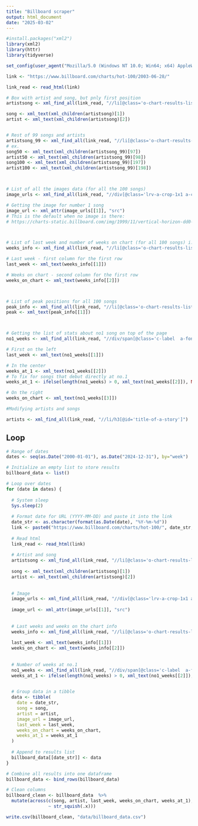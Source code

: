 ```yaml
---
title: "Billboard scraper"
output: html_document
date: "2025-03-02"
---
```


```r
#install.packages("xml2")
library(xml2)
library(httr)
library(tidyverse)
```


```r
set_config(user_agent("Mozilla/5.0 (Windows NT 10.0; Win64; x64) AppleWebKit/537.36 (KHTML, like Gecko) Chrome/133.0.0.0 Safari/537.36; Diego Paroli / parolidiego@gmail.com"))
```


```r
link <- "https://www.billboard.com/charts/hot-100/2003-06-28/"

link_read <- read_html(link)

# Box with artist and song, but pnly first position
artistsong <- xml_find_all(link_read, "//li[@class='o-chart-results-list__item // lrv-u-flex-grow-1 lrv-u-flex lrv-u-flex-direction-column lrv-u-justify-content-center lrv-u-border-b-1 u-border-b-0@mobile-max lrv-u-border-color-grey-light  lrv-u-padding-l-1@mobile-max']")

song <- xml_text(xml_children(artistsong)[1])
artist <- xml_text(xml_children(artistsong)[2])


# Rest of 99 songs and artists
artistsong_99 <- xml_find_all(link_read, "//li[@class='o-chart-results-list__item // lrv-u-flex-grow-1 lrv-u-flex lrv-u-flex-direction-column lrv-u-justify-content-center lrv-u-border-b-1 u-border-b-0@mobile-max lrv-u-border-color-grey-light lrv-u-padding-l-050 lrv-u-padding-l-1@mobile-max']")
# ex.
song50 <- xml_text(xml_children(artistsong_99)[97])
artist50 <- xml_text(xml_children(artistsong_99)[98])
song100 <- xml_text(xml_children(artistsong_99)[197])
artist100 <- xml_text(xml_children(artistsong_99)[198])



# List of all the images data (for all the 100 songs)
image_urls <- xml_find_all(link_read, "//div[@class='lrv-a-crop-1x1 a-crop-67x100@mobile-max']/img[@class='c-lazy-image__img lrv-u-background-color-grey-lightest lrv-u-width-100p lrv-u-display-block lrv-u-height-auto']")

# Getting the image for number 1 song
image_url <- xml_attr(image_urls[[1]], "src")
# This is the default when no image is there:
# https://charts-static.billboard.com/img/1999/11/vertical-horizon-dd0-106x106.jpg 



# List of last week and number of weeks on chart (for all 100 songs) i.e. white background
weeks_info <- xml_find_all(link_read, "//li[@class='o-chart-results-list__item // a-chart-color u-width-72 u-width-55@mobile-max u-width-55@tablet-only lrv-u-flex lrv-u-flex-shrink-0 lrv-u-align-items-center lrv-u-justify-content-center lrv-u-border-b-1 u-border-b-0@mobile-max lrv-u-border-color-grey-light u-background-color-white-064@mobile-max u-hidden@mobile-max']/span")

# Last week - first column for the first row
last_week <- xml_text(weeks_info[[1]])

# Weeks on chart - second column for the first row
weeks_on_chart <- xml_text(weeks_info[[2]])



# List of peak positions for all 100 songs
peak_info <- xml_find_all(link_read, "//li[@class='o-chart-results-list__item // a-chart-bg-color a-chart-color u-width-72 u-width-55@mobile-max u-width-55@tablet-only lrv-u-flex lrv-u-flex-shrink-0 lrv-u-align-items-center lrv-u-justify-content-center lrv-u-background-color-grey-lightest lrv-u-border-b-1 u-border-b-0@mobile-max lrv-u-border-color-grey-light u-hidden@mobile-max']/span")
peak <- xml_text(peak_info[[1]])



# Getting the list of stats about no1 song on top of the page
no1_weeks <- xml_find_all(link_read, "//div/span[@class='c-label  a-font-primary-bold-xxl lrv-u-padding-lr-1 lrv-u-padding-t-025']")

# First on the left
last_week <- xml_text(no1_weeks[[1]])

# In the center
weeks_at_1 <- xml_text(no1_weeks[[2]])
# To fix for songs that debut directly at no.1
weeks_at_1 <- ifelse(length(no1_weeks) > 0, xml_text(no1_weeks[[2]]), NA)

# On the right
weeks_on_chart <- xml_text(no1_weeks[[3]])
```


```r
#Modifying artists and songs

artists <- xml_find_all(link_read, "//li/h3[@id='title-of-a-story']")
```


## Loop


 
```r
# Range of dates
dates <- seq(as.Date("2000-01-01"), as.Date("2024-12-31"), by="week")

# Initialize an empty list to store results
billboard_data <- list()

# Loop over dates
for (date in dates) {
  
  # System sleep
  Sys.sleep(2)
  
  # Format date for URL (YYYY-MM-DD) and paste it into the link
  date_str <- as.character(format(as.Date(date), "%Y-%m-%d"))
  link <- paste0("https://www.billboard.com/charts/hot-100/", date_str, "/")
  
  # Read html
  link_read <- read_html(link)
  
  # Artist and song
  artistsong <- xml_find_all(link_read, "//li[@class='o-chart-results-list__item // lrv-u-flex-grow-1 lrv-u-flex lrv-u-flex-direction-column lrv-u-justify-content-center lrv-u-border-b-1 u-border-b-0@mobile-max lrv-u-border-color-grey-light  lrv-u-padding-l-1@mobile-max']")
  
  song <- xml_text(xml_children(artistsong)[1])
  artist <- xml_text(xml_children(artistsong)[2])
  
  
  # Image
  image_urls <- xml_find_all(link_read, "//div[@class='lrv-a-crop-1x1 a-crop-67x100@mobile-max']/img[@class='c-lazy-image__img lrv-u-background-color-grey-lightest lrv-u-width-100p lrv-u-display-block lrv-u-height-auto']")
  
  image_url <- xml_attr(image_urls[[1]], "src")
  
  
  # Last weeks and weeks on the chart info
  weeks_info <- xml_find_all(link_read, "//li[@class='o-chart-results-list__item // a-chart-color u-width-72 u-width-55@mobile-max u-width-55@tablet-only lrv-u-flex lrv-u-flex-shrink-0 lrv-u-align-items-center lrv-u-justify-content-center lrv-u-border-b-1 u-border-b-0@mobile-max lrv-u-border-color-grey-light u-background-color-white-064@mobile-max u-hidden@mobile-max']/span")
  
  last_week <- xml_text(weeks_info[[1]])
  weeks_on_chart <- xml_text(weeks_info[[2]])
  
  
  # Number of weeks at no.1
  no1_weeks <- xml_find_all(link_read, "//div/span[@class='c-label  a-font-primary-bold-xxl lrv-u-padding-lr-1 lrv-u-padding-t-025']")
  weeks_at_1 <- ifelse(length(no1_weeks) > 0, xml_text(no1_weeks[[2]]), NA)

  
  # Group data in a tibble
  data <- tibble(
    date = date_str,
    song = song,
    artist = artist,
    image_url = image_url,
    last_week = last_week,
    weeks_on_chart = weeks_on_chart,
    weeks_at_1 = weeks_at_1
  )
  
  # Append to results list
  billboard_data[[date_str]] <- data
}

# Combine all results into one dataframe
billboard_data <- bind_rows(billboard_data)

# Clean columns
billboard_clean <- billboard_data  %>% 
  mutate(across(c(song, artist, last_week, weeks_on_chart, weeks_at_1),
                ~ str_squish(.x)))

write.csv(billboard_clean, "data/billboard_data.csv")
```

